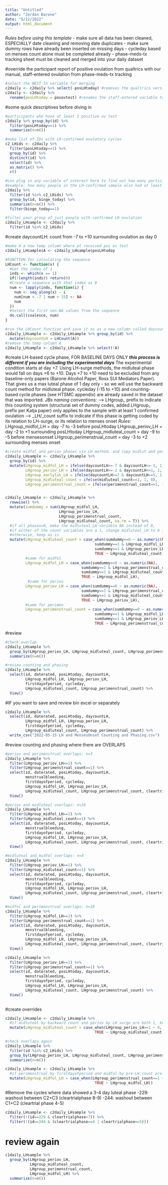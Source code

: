 ```yaml
---
title: "Untitled"
author: "Jordan Barone"
date: "5/12/2022"
output: html_document
---
```


*Rules before using this template*
- make sure all data has been cleaned, ESPECIALLY date cleaning and removing date duplicates
- make sure dummy rows have already been inserted on missing days
- cycleday based on menses count alone must be completed already
- phase-meds-tx tracking sheet must be cleaned and merged into your daily dataset

#override the participant report of positive ovulation from qualtrics with our manual, staff-entered ovulation from phase-meds-tx tracking
```r

#select the BEST lh variable for merging
c2daily <- c2daily %>% select(-posLHtoday) #removes the qualtrics version of the variable
c2daily <- c2daily %>% 
  rename(posLHtoday = posovtest) #renames the staff-entered variable to be "posLHtoday" bc that matches other codes (not a required step, but jb did this for merging with clear1, relevant for alcohol paper)
```

#some quick descriptives before diving in
```r

#participants who have at least 1 positive ov test
c2daily %>% group_by(id) %>% 
  filter(posLHtoday==1) %>% 
  summarize(n=n())

#make list of IDs with LH-confirmed ovulatory cycles
c2_LHids <- c2daily %>%
  filter(posLHtoday==1) %>% 
  group_by(id) %>%
  distinct(id) %>%
  select(id) %>%
  as.matrix() %>%
  c()

#can plug in any variable of interest here to find out how many participants in the LH-confirmed sample also met another criteria
#example: how many people in the LH-confirmed sample also had at least one instance of binge drinking?
c2daily %>% 
  filter(id %in% c2_LHids) %>%
  group_by(id, binge_today) %>%
  summarize(n=n()) %>%
  filter(binge_today==1)

#filter your group of just people with confirmed LH ovulation
c2daily_LHsample <- c2daily %>%
  filter(id %in% c2_LHids)

```

#create daycountLH: count from -7 to +10 surrounding ovulation as day 0
```r

#make A a new temp column where pt received pos ov test
c2daily_LHsample$A <- c2daily_LHsample$posLHtoday

#FUNCTION for calculating the sequence
LHCount <- function(x) {
  #Get the index of 1
  inds <- which(x == 1)
  if(!length(inds)) return(0) 
  #Create a sequence with that index as 0
  num <- lapply(inds, function(i) {
    num <- seq_along(x) - i
    num[num < -7 | num > 15] <- NA 
    num
  })
  #Select the first non-NA values from the sequence
  do.call(coalesce, num)
}

#run the LHCount function and save it as as a new column called daycountLH
c2daily_LHsample <- c2daily_LHsample %>% group_by(id) %>% 
  mutate(daycountLH = LHCount(A))
#remove the temp column A
c2daily_LHsample <- c2daily_LHsample %>% select(!A)

```


#create LH-based cycle phase, FOR BASELINE DAYS ONLY
***this process is different if you are including the experimental days***
The experimental condition starts at day +7. Using LH-surge methods, the midluteal phase would fall on days +6 to +10. Days +7 to +10 need to be excluded from any baseline-only papers (Barone Alcohol Paper, Ross SUI Mediators Paper). That gives us a max luteal phase of 1 day only - so we will use the backward count method for midluteal phase. cycleday (-15 to +10) and counting-based cycle phases (see HTSMC appendix) are already saved in the dataset that was imported.
*JBs naming conventions:* 
--> LHgroup_ prefix to indicate this counting system  (structural set of dummy codes, added LHgroup_ prefix per Katja paper) only applies to the sample with at least 1 confirmed ovulation
--> _LH/_count suffix to indicate if this phase is getting coded by its relation to LH-surge, or its relation to menses onset
*Rules:*
LHgroup_midfol_LH = day -7 to -3 before posLHtoday
LHgroup_periov_LH = day -2 to +1 surrounding posLHtoday
LHgroup_midluteal_count = day -9 to -5 before mensesonset
LHgroup_perimenstrual_count = day -3 to +2 surrounding menses onset

```r

#create midfol and periov phases via LH method, and copy midlut and perimens from counting methods
c2daily_LHsample <- c2daily_LHsample %>%
  group_by(id) %>%
  mutate(LHgroup_midfol_LH = ifelse(daycountLH>=-7 & daycountLH<=-3, 1, 0),
         LHgroup_periov_LH = ifelse(daycountLH>=-2 & daycountLH<=1, 1, 0),
         LHgroup_earlylut_LH = ifelse(daycountLH>=2 & daycountLH<=5, 1, 0), #added early lut
         LHgroup_midluteal_count = ifelse(midluteal_count==1, 1, 0),
         LHgroup_perimenstrual_count = ifelse(perimenstrual_count==1, 1, 0))


c2daily_LHsample <- c2daily_LHsample %>%
  rowwise() %>%
  mutate(sumdummy = sum(LHgroup_midfol_LH,
                        LHgroup_periov_LH,
                        LHgroup_perimenstrual_count,
                        LHgroup_midluteal_count, na.rm = T)) %>% 
  #if all phases=0, make the midluteal_LH variable NA instead of 0,
  #if either of the count variables are a 1, change midluteal_LH to 0 instead of NA to fill out structural set,
  #otherwise, keep as is
  mutate(LHgroup_midluteal_count = case_when(sumdummy==0 ~ as.numeric(NA), 
                                        sumdummy==1 & LHgroup_midfol_LH==1 ~ 0,
                                        sumdummy==1 & LHgroup_periov_LH==1 ~ 0,
                                        TRUE ~ LHgroup_midluteal_count), 
         #same for midfol
         LHgroup_midfol_LH = case_when(sumdummy==0 ~ as.numeric(NA), 
                                  sumdummy==1 & LHgroup_perimenstrual_count==1 ~ 0,
                                  sumdummy==1 & LHgroup_midluteal_count==1 ~ 0,
                                  TRUE ~ LHgroup_midfol_LH), 
          #same for periov
         LHgroup_periov_LH = case_when(sumdummy==0 ~ as.numeric(NA), 
                                  sumdummy==1 & LHgroup_perimenstrual_count==1 ~ 0,
                                  sumdummy==1 & LHgroup_midluteal_count==1 ~ 0,
                                  TRUE ~ LHgroup_periov_LH),
         #same for perimen
         LHgroup_perimenstrual_count = case_when(sumdummy==0 ~ as.numeric(NA), 
                                        sumdummy==1 & LHgroup_midfol_LH==1 ~ 0,
                                        sumdummy==1 & LHgroup_periov_LH==1 ~ 0,
                                        TRUE ~ LHgroup_perimenstrual_count))
```

#review
```r
#check overlap
c2daily_LHsample %>%
  group_by(LHgroup_periov_LH, LHgroup_midluteal_count, LHgroup_perimenstrual_count,LHgroup_midfol_LH) %>%
  summarize(n=n())

#review counting and phasing
c2daily_LHsample %>%
  select(id, daterated, posLHtoday, daycountLH,
         LHgroup_midfol_LH, LHgroup_periov_LH,
         firstdayofperiod, cycleday,
         LHgroup_midluteal_count, LHgroup_perimenstrual_count) %>%
  View()

```

#IF you want to save and review bin excel or separately
```r

c2daily_LHsample %>%
  select(id, daterated, posLHtoday, daycountLH,
         LHgroup_midfol_LH, LHgroup_periov_LH,
         firstdayofperiod, cycleday,
         LHgroup_midluteal_count, LHgroup_perimenstrual_count) %>%
  write_csv("2022-05-15 LH and MensesOnset Counting and Phasing.csv")

```


#review counting and phasing where there are OVERLAPS
```r

#periov and perimenstrual overlaps: n=3
c2daily_LHsample %>%
  filter(LHgroup_periov_LH==1) %>%
  filter(LHgroup_perimenstrual_count==1) %>%
  select(id, daterated, posLHtoday, daycountLH,
         menstrualbleeding,
         firstdayofperiod, cycleday,
         LHgroup_midfol_LH, LHgroup_periov_LH,
         LHgroup_midluteal_count, LHgroup_perimenstrual_count, cleartrialphase) %>%
  View()

#periov and midluteal overlaps: n=16
c2daily_LHsample %>%
  filter(LHgroup_midfol_LH==1) %>%
  filter(LHgroup_midluteal_count==1) %>%
  select(id, daterated, posLHtoday, daycountLH,
         menstrualbleeding,
         firstdayofperiod, cycleday,
         LHgroup_midfol_LH, LHgroup_periov_LH,
         LHgroup_midluteal_count, LHgroup_perimenstrual_count, cleartrialphase) %>%
  View()

#midluteal and midfol overlaps: n=4
c2daily_LHsample %>%
  filter(LHgroup_periov_LH==1) %>%
  filter(LHgroup_midluteal_count==1) %>%
  select(id, daterated, posLHtoday, daycountLH,
         menstrualbleeding,
         firstdayofperiod, cycleday,
         LHgroup_midfol_LH, LHgroup_periov_LH,
         LHgroup_midluteal_count, LHgroup_perimenstrual_count, cleartrialphase) %>%
  View()

#midfol and perimenstrual overlaps: n=10
c2daily_LHsample %>%
  filter(LHgroup_midfol_LH==1) %>%
  filter(LHgroup_perimenstrual_count==1) %>%
  select(id, daterated, posLHtoday, daycountLH,
         menstrualbleeding,
         firstdayofperiod, cycleday,
         LHgroup_midfol_LH, LHgroup_periov_LH,
         LHgroup_midluteal_count, LHgroup_perimenstrual_count, cleartrialphase) %>%
  View()

c2daily_LHsample %>%
  filter(LHgroup_periov_LH==1) %>%
  filter(LHgroup_perimenstrual_count==1) %>%
  select(id, daterated, posLHtoday, daycountLH,
         menstrualbleeding,
         firstdayofperiod, cycleday,
         LHgroup_midfol_LH, LHgroup_periov_LH,
         LHgroup_midluteal_count, LHgroup_perimenstrual_count) %>%
  View()
  

```

#create overrides
```r

c2daily_LHsample <- c2daily_LHsample %>%
  #if midluteal by backward count and periov by LH surge are both 1, keep periov and change midluteal to 0
  mutate(LHgroup_midluteal_count = case_when(LHgroup_periov_LH==1 ~ 0,
                                        TRUE ~ LHgroup_midluteal_count))

#check overlaps again
c2daily_LHsample %>%
  filter(id %in% c2_LHids) %>%
  group_by(LHgroup_periov_LH, LHgroup_midluteal_count, LHgroup_perimenstrual_count,LHgroup_midfol_LH) %>%
  summarize(n=n())

c2daily_LHsample <- c2daily_LHsample %>%
  #if perimenstrual by firstdayofperiod and midfol by pre-LH count are both 1, perimen wins, make midfol=0
  mutate(LHgroup_midfol_LH = case_when(LHgroup_perimenstrual_count==1 ~ 0,
                                        TRUE ~ LHgroup_midfol_LH))  


```


#Remove the cycles where data showed a 3-4 day luteal phase
-229: washout between C2+C3 (cleartrialphase 8-9)
-244: washout between C1+C2 (cleartrial phase 4-5)
```r

c2daily_LHsample <- c2daily_LHsample %>%
  filter(!(id==229 & cleartrialphase>7)) %>%
  filter(!(id==244 & (cleartrialphase==4 | cleartrialphase==5)))

```

# review again
```r
c1daily_LHsample %>%
  group_by(LHgroup_periov_LH, 
           LHgroup_midluteal_count, 
           LHgroup_perimenstrual_count, 
           LHgroup_midfol_LH) %>%
  summarize(n=n())
```

